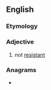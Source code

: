 ==English==

===Etymology===
{{prefix|en|non|resistant}}

===Adjective===
{{en-adj|-}}

# not [[resistant]]

===Anagrams===
* {{anagrams|en|transtension}}